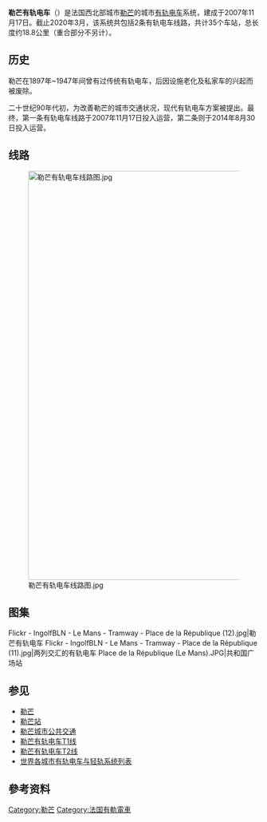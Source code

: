 {{noteTA
|G1=Railway}}
{{Infobox Public transit
| name           = 勒芒有轨电车<br>{{lang|fr|Tramway du Mans}}
| image          = 
| imagesize      = 
| image2         = Tram Le Mans - Avenue du Général Leclerc.JPG
| imagesize2     = 275px
| native_name    = {{lang|fr|Tramway du Mans}}
| locale         = {{FRA}}[[卢瓦尔河地区大区|卢瓦尔河地区大区]][[勒芒|勒芒]]
| transit_type   = [[有軌電車|有軌電車]]
| lines          = 2條
| stations       = 28個
| ridership      = 18,600,000（2009年）
| began_operation= 2006年7月3日
| operator       = [[勒芒城市公共交通|勒芒城市公共交通]]
| system_length  = 18.3公里
| track_gauge    = [[標準軌|標準軌]]（1,435毫米）
| map            = [[File:Le_Mans_-_Straßenbahn_-_Netzplan.png|thumb]]
}}

'''勒芒有轨电车'''（{{lang-fr|Tramway du Mans}}）是法国西北部城市[[勒芒|勒芒]]的城市[[有轨电车|有轨电车]]系统，建成于2007年11月17日。截止2020年3月，该系统共包括2条有轨电车线路，共计35个车站，总长度约18.8公里（重合部分不另计）。

==历史==
勒芒在1897年~1947年间曾有过传统有轨电车，后因设施老化及私家车的兴起而被废除。

二十世纪90年代初，为改善勒芒的城市交通状况，现代有轨电车方案被提出。最终，第一条有轨电车线路于2007年11月17日投入运营，第二条则于2014年8月30日投入运营。

==线路==
{{Main|勒芒有轨电车T1线|勒芒有轨电车T2线}}

[[File:勒芒有轨电车线路图.jpg|820px]]

==图集==
<gallery>
Flickr - IngolfBLN - Le Mans - Tramway - Place de la République (12).jpg|勒芒有轨电车
Flickr - IngolfBLN - Le Mans - Tramway - Place de la République (11).jpg|两列交汇的有轨电车
Place de la République (Le Mans).JPG|共和国广场站
</gallery>

==参见==

* [[勒芒|勒芒]]
* [[勒芒站|勒芒站]]
* [[勒芒城市公共交通|勒芒城市公共交通]]
* [[勒芒有轨电车T1线|勒芒有轨电车T1线]]
* [[勒芒有轨电车T2线|勒芒有轨电车T2线]]
* [[世界各城市路面電車與輕軌系統列表|世界各城市有轨电车与轻轨系统列表]]

==參考资料==
{{reflist}}

[[Category:勒芒|Category:勒芒]]
[[Category:法国有軌電車|Category:法国有軌電車]]